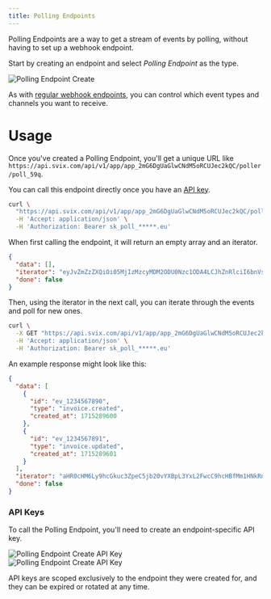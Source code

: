 ```yaml
---
title: Polling Endpoints
---
```


Polling Endpoints are a way to get a stream of events by polling, without having to set up a webhook endpoint.

Start by creating an endpoint and select *Polling Endpoint* as the type.

![Polling Endpoint Create](../../img/polling-endpoint-create.png)

As with [regular webhook endpoints](/receiving/using-app-portal/adding-endpoints), you can control which event types and channels you want to receive.


# Usage

Once you've created a Polling Endpoint, you'll get a unique URL like `https://api.svix.com/api/v1/app/app_2mG6DgUaGlwCNdM5oRCUJec2kQC/poller/poll_59q`.

You can call this endpoint directly once you have an [API key](/receiving/using-app-portal/polling-endpoints#api-keys).

```bash
curl \
  "https://api.svix.com/api/v1/app/app_2mG6DgUaGlwCNdM5oRCUJec2kQC/poller/poll_59q" \
  -H 'Accept: application/json' \
  -H 'Authorization: Bearer sk_poll_*****.eu'
```

When first calling the endpoint, it will return an empty array and an iterator.

```json
{
  "data": [],
  "iterator": "eyJvZmZzZXQiOi05MjIzMzcyMDM2ODU0Nzc1ODA4LCJhZnRlciI6bnVsbH0",
  "done": false
}
```

Then, using the iterator in the next call, you can iterate through the events and poll for new ones.

```bash
curl \
  -X GET "https://api.svix.com/api/v1/app/app_2mG6DgUaGlwCNdM5oRCUJec2kQC/poller/poll_59q?iterator=eyJv..." \
  -H 'Accept: application/json' \
  -H 'Authorization: Bearer sk_poll_*****.eu'
```

An example response might look like this:

```json
{
  "data": [
    {
      "id": "ev_1234567890",
      "type": "invoice.created",
      "created_at": 1715289600
    },
    {
      "id": "ev_1234567891",
      "type": "invoice.updated",
      "created_at": 1715289601
    }
  ],
  "iterator": "aHR0cHM6Ly9hcGkuc3ZpeC5jb20vYXBpL3YxL2FwcC9hcHBfMm1HNkRnVWE=",
  "done": false
}
```

### API Keys

To call the Polling Endpoint, you'll need to create an endpoint-specific API key.


<div style={{ display: 'flex', alignItems: 'center', justifyContent: 'space-between', width: '100%', marginBottom: '2rem' }}>
<div style={{ width: '35%' }}>
  <img
    src={require('../../img/polling-endpoint-details-create-key.png').default}
    alt="Polling Endpoint Create API Key"
    style={{ objectFit: 'contain', boxShadow: '0 0' }}
  />
</div>
  <div style={{ width: '60%' }}>
  <img
    src={require('../../img/polling-endpoint-create-key.png').default}
    alt="Polling Endpoint Create API Key"
    style={{ objectFit: 'contain', boxShadow: '0 0' }}
  />
  </div>
</div>


API keys are scoped exclusively to the endpoint they were created for, and they can be expired or rotated at any time.

